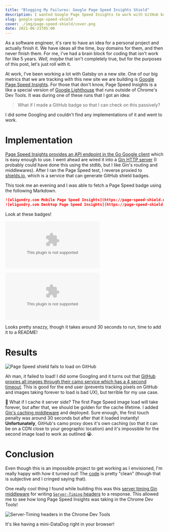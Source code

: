 ```yaml
---
title: "Blogging My Failures: Google Page Speed Insights Shield"
description: I wanted Google Page Speed Insights to work with GitHub badges, but latency stays undefeated.
slug: google-page-speed-shield
cover: ./img/page-speed-shield/cover.png
date: 2021-06-21T05:00
---
```


As a software engineer, it's rare to have an idea for a personal project and actually finish it. We have ideas all the
time, buy domains for them, and then never finish them. For me, I've had a brain block for coding that isn't work for
like 5 years. *Well, maybe* that isn't completely true, but for the purposes of this post, let's just roll with it.

At work, I've been working a lot with Gatsby on a new site. One of our big metrics that we are tracking with this new
site we are building is [Google Page Speed Insights][page-speed-insights]. For those that don't know, Page Speed
Insights is a like a special version of [Google Lighthouse][lighthouse] that runs outside of Chrome's Dev Tools. It was
during one of these runs that I got an idea:

> What if I made a GitHub badge so that I can check on this passively?

I did some Googling and couldn't find any implementations of it and went to work.

# Implementation

[Page Speed Insights provides an API endpoint in the Go Google client][pagespeedonline] which is easy enough to use.
I went ahead are wired it into a [Gin HTTP server][gin] (I probably could have done this using the stdlib, but I like
Gin's routing and middlewares). After I ran the Page Speed test, I reverse proxied to [shields.io][shields.io], which is
a service that can generate GitHub shield badges.

This took me an evening and I was able to fetch a Page Speed badge using the following Markdown.

```markdown
![eligundry.com Mobile Page Speed Insights](https://page-speed-shield.eligundry.com/mobile/https://eligundry.com)
![eligundry.com Desktop Page Speed Insights](https://page-speed-shield.eligundry.com/desktop/https://eligundry.com)
```

Look at these badges!

![eligundry.com Mobile Page Speed Insights](https://page-speed-shield.eligundry.com/mobile/https://eligundry.com)

![eligundry.com Desktop Page Speed Insights](https://page-speed-shield.eligundry.com/desktop/https://eligundry.com)

Looks pretty snazzy, though it takes around 30 seconds to run, time to add it to a README!

# Results

![Page Speed shield fails to load on GitHub](./img/page-speed-shield/failure.png)

Ah man, it failed to load! I did some Googling and it turns out that [GitHub proxies all images through their camo
service which has a 4 second timeout][camo-timeout]. This is good for the end user (prevents tracking pixels on GitHub
and images taking forever to load is bad UX), but terrible for my use case.

🤔 What if I cache it server side? The first Page Speed image load will take forever, but after that, we should be golden for
the cache lifetime. I added [Gin's caching middleware][gin-cache] and deployed. Sure enough, the first touch penalty was
around 30 seconds but after that it loaded instantly! **Unfortunately**, GitHub's camo proxy does it's own caching (so
that it can be on a CDN close to your geographic location) and it's impossible for the second image load to work as
outlined 😭.

# Conclusion

Even though this is an impossible project to get working as I envisioned, I'm really happy with how it turned out! The
[code][repo] is pretty "clean" (though that is subjective and I cringed saying that).

<script src="https://emgithub.com/embed.js?target=https%3A%2F%2Fgithub.com%2Feligundry%2Fpage-speed-shield%2Fblob%2Fmain%2Fapi%2Fmain.go&style=github-gist&showBorder=on&showLineNumbers=on&showFileMeta=on"></script>

One really cool thing I found while building this was this [server timing Gin middleware][gin-server-timing] for writing
[`Server-Timing` headers][server-timing] to a response. This allowed me to see how long Page Speed Insights was taking
in the Chrome Dev Tools!

![Server-Timing headers in the Chrome Dev Tools](./img/page-speed-shield/server-timing.png)

It's like having a mini-DataDog right in your browser!

[page-speed-insights]: https://developers.google.com/speed/pagespeed/insights/
[lighthouse]: https://developers.google.com/web/tools/lighthouse
[pagespeedonline]: https://pkg.go.dev/google.golang.org/api/pagespeedonline/v5
[gin]: https://github.com/gin-gonic/gin
[shields.io]: https://shields.io/
[camo-timeout]: https://github.com/badges/shields/issues/1568
[gin-cache]: https://github.com/gin-contrib/cache
[gin-server-timing]: https://github.com/p768lwy3/gin-server-timing
[server-timing]: https://developer.mozilla.org/en-US/docs/Web/HTTP/Headers/Server-Timing
[repo]: https://github.com/eligundry/page-speed-shield/
